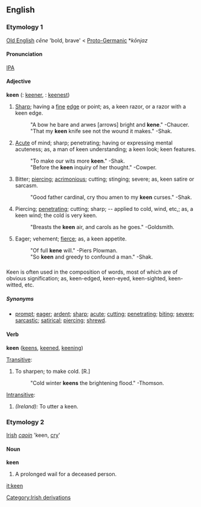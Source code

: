 ==English==

===Etymology 1===
[[Old English]] ''c&#275;ne'' 'bold, brave' < [[Proto-Germanic]] *''k&#333;njaz''

====Pronunciation====
[[w:International Phonetic Alphabet|IPA]] {{IPA|[ki&#720;n]}}

====Adjective====
'''keen'''  ({{compar}}: [[keener]], {{superl}}: [[keenest]])
# [[Sharp]]; having a [[fine]] [[edge]] or point; as, a keen razor, or a razor with a keen edge.
#: "A bow he bare and arwes [arrows] bright and '''kene'''."  -Chaucer.
#: "That my '''keen''' knife see not the wound it makes."  -Shak.
# [[Acute]] of mind; sharp; penetrating; having or expressing mental acuteness; as, a man of keen understanding; a keen look; keen features.
#: "To make our wits more '''keen'''."  -Shak.
#: "Before the '''keen''' inquiry of her thought."  -Cowper.
# Bitter; [[piercing]]; [[acrimonious]]; cutting; stinging; severe; as, keen satire or sarcasm.
#: "Good father cardinal, cry thou amen to my '''keen''' curses."  -Shak.
# Piercing; [[penetrating]]; cutting; sharp; -- applied to cold, wind, etc,; as, a keen wind; the cold is very keen.
#: "Breasts the '''keen''' air, and carols as he goes."  -Goldsmith.
# Eager; vehement; [[fierce]]; as, a keen appetite.
#: "Of full '''kene''' will."  -Piers Plowman.
#: "So '''keen''' and greedy to confound a man."  -Shak.

====={{usage}}=====
Keen is often used in the composition of words, most of which are of obvious signification; as, keen-edged, keen-eyed, keen-sighted, keen-witted, etc.

=====Synonyms=====
*[[prompt]]; [[eager]]; [[ardent]]; [[sharp]]; [[acute]]; [[cutting]]; [[penetrating]]; [[biting]]; [[severe]]; [[sarcastic]]; [[satirical]]; [[piercing]]; [[shrewd]].

====Verb====
'''keen'''  ([[keens]], [[keened]], [[keening]])

[[Transitive]]:
#To sharpen; to make cold. [R.]
#: "Cold winter '''keens''' the brightening flood."  -Thomson.

[[Intransitive]]:
# ''(Ireland):'' To utter a keen. 

===Etymology 2===
[[Irish]] ''[[caoin]]'' 'keen, [[cry]]'

====Noun====
'''keen'''
# A prolonged wail for a deceased person.

[[it:keen]]
[[Category:Irish derivations]]